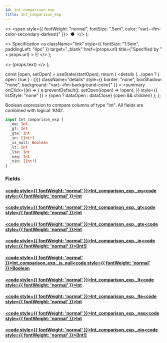 ```yaml
---
id: int-comparison-exp
title: Int_comparison_exp
---
```


<head>
  <meta content="noindex" name="robots" />
  <meta charset="utf-8" />
</head>

  <>
    <span style={{ fontWeight: "normal", fontSize: ".5em", color: "var(--ifm-color-secondary-darkest)" }}>
      &nbsp;●&nbsp;
    </span>
  </>
);

  <>
    Specification
    <a
      className="link"
      style={{ fontSize: "1.5em", paddingLeft: "4px" }}
      target="_blank"
      href={props.url}
      title={"Specified by " + props.url}
    >
      ⎘
    </a>
  </>
);

  <>
    <span className={props.class}>{props.text}</span>
  </>
);


  const [open, setOpen] = useState(startOpen);
  return (
    <details
      {...(open ? { open: true } : {})}
      className="details"
      style={{ border: "none", boxShadow: "none", background: "var(--ifm-background-color)" }}
    >
      <summary
        onClick={(e) => {
          e.preventDefault();
          setOpen((open) => !open);
        }}
        style={{ listStyle: "none" }}
      >
        {open ? dataOpen : dataClose}
      </summary>
      {open && children}
    </details>
  );
};

Boolean expression to compare columns of type "Int". All fields are combined with logical 'AND'.

```graphql
input Int_comparison_exp {
  _eq: Int
  _gt: Int
  _gte: Int
  _in: [Int!]
  _is_null: Boolean
  _lt: Int
  _lte: Int
  _neq: Int
  _nin: [Int!]
}
```

### Fields

#### [<code style={{ fontWeight: 'normal' }}>Int_comparison_exp.<b>\_eq</b></code>](#)<Bullet />[<code style={{ fontWeight: 'normal' }}><b>Int</b></code>](/docs/api/lockup/graphql/envio/scalars/int.mdx) <Badge class="badge badge--secondary " text="scalar"/>

#### [<code style={{ fontWeight: 'normal' }}>Int_comparison_exp.<b>\_gt</b></code>](#)<Bullet />[<code style={{ fontWeight: 'normal' }}><b>Int</b></code>](/docs/api/lockup/graphql/envio/scalars/int.mdx) <Badge class="badge badge--secondary " text="scalar"/>

#### [<code style={{ fontWeight: 'normal' }}>Int_comparison_exp.<b>\_gte</b></code>](#)<Bullet />[<code style={{ fontWeight: 'normal' }}><b>Int</b></code>](/docs/api/lockup/graphql/envio/scalars/int.mdx) <Badge class="badge badge--secondary " text="scalar"/>

#### [<code style={{ fontWeight: 'normal' }}>Int_comparison_exp.<b>\_in</b></code>](#)<Bullet />[<code style={{ fontWeight: 'normal' }}><b>[Int!]</b></code>](/docs/api/lockup/graphql/envio/scalars/int.mdx) <Badge class="badge badge--secondary " text="list"/> <Badge class="badge badge--secondary " text="scalar"/>

#### [<code style={{ fontWeight: 'normal' }}>Int_comparison_exp.<b>\_is_null</b></code>](#)<Bullet />[<code style={{ fontWeight: 'normal' }}><b>Boolean</b></code>](/docs/api/lockup/graphql/envio/scalars/boolean.mdx) <Badge class="badge badge--secondary " text="scalar"/>

#### [<code style={{ fontWeight: 'normal' }}>Int_comparison_exp.<b>\_lt</b></code>](#)<Bullet />[<code style={{ fontWeight: 'normal' }}><b>Int</b></code>](/docs/api/lockup/graphql/envio/scalars/int.mdx) <Badge class="badge badge--secondary " text="scalar"/>

#### [<code style={{ fontWeight: 'normal' }}>Int_comparison_exp.<b>\_lte</b></code>](#)<Bullet />[<code style={{ fontWeight: 'normal' }}><b>Int</b></code>](/docs/api/lockup/graphql/envio/scalars/int.mdx) <Badge class="badge badge--secondary " text="scalar"/>

#### [<code style={{ fontWeight: 'normal' }}>Int_comparison_exp.<b>\_neq</b></code>](#)<Bullet />[<code style={{ fontWeight: 'normal' }}><b>Int</b></code>](/docs/api/lockup/graphql/envio/scalars/int.mdx) <Badge class="badge badge--secondary " text="scalar"/>

#### [<code style={{ fontWeight: 'normal' }}>Int_comparison_exp.<b>\_nin</b></code>](#)<Bullet />[<code style={{ fontWeight: 'normal' }}><b>[Int!]</b></code>](/docs/api/lockup/graphql/envio/scalars/int.mdx) <Badge class="badge badge--secondary " text="list"/> <Badge class="badge badge--secondary " text="scalar"/>
